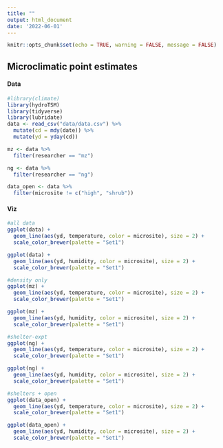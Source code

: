 ```yaml
---
title: ""
output: html_document
date: '2022-06-01'
---
```


```r
knitr::opts_chunk$set(echo = TRUE, warning = FALSE, message = FALSE)
```

## Microclimatic point estimates


#### Data
```r
#library(climate)
library(hydroTSM)
library(tidyverse)
library(lubridate)
data <- read_csv("data/data.csv") %>%
  mutate(cd = mdy(date)) %>% 
  mutate(yd = yday(cd))

mz <- data %>% 
  filter(researcher == "mz")

ng <- data %>% 
  filter(researcher == "ng")

data_open <- data %>% 
  filter(microsite != c("high", "shrub"))

```


#### Viz
```r
#all data
ggplot(data) +
  geom_line(aes(yd, temperature, color = microsite), size = 2) +
  scale_color_brewer(palette = "Set1")

ggplot(data) +
  geom_line(aes(yd, humidity, color = microsite), size = 2) +
  scale_color_brewer(palette = "Set1")

#density only
ggplot(mz) +
  geom_line(aes(yd, temperature, color = microsite), size = 2) +
  scale_color_brewer(palette = "Set1")

ggplot(mz) +
  geom_line(aes(yd, humidity, color = microsite), size = 2) +
  scale_color_brewer(palette = "Set1")

#shelter-expt
ggplot(ng) +
  geom_line(aes(yd, temperature, color = microsite), size = 2) +
  scale_color_brewer(palette = "Set1")

ggplot(ng) +
  geom_line(aes(yd, humidity, color = microsite), size = 2) +
  scale_color_brewer(palette = "Set1")

#shelters + open
ggplot(data_open) +
  geom_line(aes(yd, temperature, color = microsite), size = 2) +
  scale_color_brewer(palette = "Set1")

ggplot(data_open) +
  geom_line(aes(yd, humidity, color = microsite), size = 2) +
  scale_color_brewer(palette = "Set1")



```

